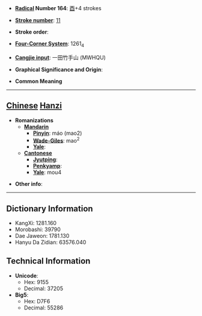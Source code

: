 * '''[[Wiktionary:Chinese radical index| Radical]] Number 164''': [[Wiktionary:Chinese radical index 酉|酉]]+4 strokes

* '''[[Wiktionary:Chinese total strokes index|Stroke number]]''': [[Wiktionary:Chinese total strokes index 11|11]]

* '''Stroke order''': 

* '''[[Wiktionary:Chinese four corner index|Four-Corner System]]''': 1261<sub>4</sub>

* '''[[Wiktionary:Chinese Cangjie index|Cangjie input]]''': 一田竹手山 (MWHQU)

* '''Graphical Significance and Origin''': 

* '''Common Meaning'''

----

== [[Chinese]] [[Hanzi]] ==

* '''Romanizations'''
** '''[[Mandarin]]'''
*** '''[[Pinyin]]''': máo (mao2)
*** '''[[Wade-Giles]]''': mao<sup>2</sup>
*** '''[[Yale]]''': 
** '''[[Cantonese]]'''
*** '''[[Jyutping]]''':
*** '''[[Penkyamp]]''': 
*** '''[[Yale]]''': mou4

* '''Other info''': 

----

== Dictionary Information ==

* KangXi: 1281.160
* Morobashi: 39790
* Dae Jaweon: 1781.130
* Hanyu Da Zidian: 63576.040

== Technical Information ==

* '''Unicode''':
** Hex: 9155
** Decimal: 37205
* '''Big5''':
** Hex: D7F6
** Decimal: 55286